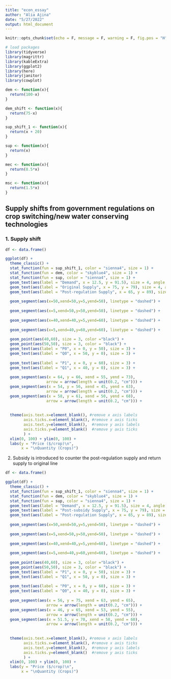 ```yaml
---
title: "econ_essay"
author: "Alia Ajina"
date: "5/27/2022"
output: html_document
---
```

```r
knitr::opts_chunk$set(echo = F, message = F, warning = F, fig.pos = "H", out.extra = "")

# load packages
library(tidyverse)
library(magrittr)
library(kableExtra)
library(ggplot2)
library(here)
library(janitor)
library(cowplot)
```

```r
dem <- function(x){
  return(100-x)
}

dem_shift <- function(x){
  return(75-x)
}

sup_shift_1 <- function(x){
  return(x + 20)
}

sup <- function(x){
  return(x)
}

mec <- function(x){
  return(0.5*x)
}

msc <- function(x){
  return(1.5*x)
}
```

## Supply shifts from government regulations on crop switching/new water conserving technologies 

### 1. Supply shift

```r
df <- data.frame()

ggplot(df) + 
  theme_classic() +
  stat_function(fun = sup_shift_1, color = "sienna4", size = 1) +
  stat_function(fun = dem, color = "skyblue4", size = 1) + 
  stat_function(fun = sup, color = "sienna4", size = 1) +
  geom_text(aes(label = "Demand", x = 12.5, y = 91.5), size = 4, angle = -32) +
  geom_text(aes(label = "Original Supply", x = 75, y = 79), size = 4, angle = 32) +
  geom_text(aes(label = "Post-regulation Supply", x = 65, y = 89), size = 4, angle = 31) +
  
  geom_segment(aes(x=50,xend=50,y=5,yend=50), linetype = "dashed") +
  
  geom_segment(aes(x=5,xend=50,y=50,yend=50), linetype = "dashed") +
  
  geom_segment(aes(x=40,xend=40,y=5,yend=60), linetype = "dashed") +
  
  geom_segment(aes(x=5,xend=40,y=60,yend=60), linetype = "dashed") +
  
  geom_point(aes(40,60), size = 3, color ="black") +
  geom_point(aes(50,50), size = 3, color = "black") +    
  geom_text(aes(label = "P0", x = 0, y = 50), size = 3) +
  geom_text(aes(label = "Q0", x = 50, y = 0), size = 3) +
  
  geom_text(aes(label = "P1", x = 0, y = 60), size = 3) +
  geom_text(aes(label = "Q1", x = 40, y = 0), size = 3) +
  
  geom_segment(aes(x = 64, y = 66, xend = 55, yend = 73),
                  arrow = arrow(length = unit(0.2, "cm"))) + 
  geom_segment(aes(x = 54, y = 56, xend = 45, yend = 63),
                  arrow = arrow(length = unit(0.2, "cm"))) + 
  geom_segment(aes(x = 58, y = 61, xend = 50, yend = 68),
                  arrow = arrow(length = unit(0.2, "cm"))) +
  
  
  theme(axis.text.x=element_blank(), #remove x axis labels
        axis.ticks.x=element_blank(), #remove x axis ticks
        axis.text.y=element_blank(),  #remove y axis labels
        axis.ticks.y=element_blank()  #remove y axis ticks
        ) +
  xlim(0, 100) + ylim(0, 100) +
  labs(y = "Price ($/crop)\n",
       x = "\nQuantity (Crops)")
```


2. Subsidy is introduced to counter the post-regulation supply and return supply to original line


```r
df <- data.frame()

ggplot(df) + 
  theme_classic() +
  stat_function(fun = sup_shift_1, color = "sienna4", size = 1) +
  stat_function(fun = dem, color = "skyblue4", size = 1) + 
  stat_function(fun = sup, color = "sienna4", size = 1) +
  geom_text(aes(label = "Demand", x = 12.5, y = 91.5), size = 4, angle = -32) +
  geom_text(aes(label = "Post-subsidy Supply", x = 75, y = 79), size = 4, angle = 32) +
  geom_text(aes(label = "Post-regulation Supply", x = 65, y = 89), size = 4, angle = 32) +
  
  geom_segment(aes(x=50,xend=50,y=5,yend=50), linetype = "dashed") +
  
  geom_segment(aes(x=5,xend=50,y=50,yend=50), linetype = "dashed") +
  
  geom_segment(aes(x=40,xend=40,y=5,yend=60), linetype = "dashed") +
  
  geom_segment(aes(x=5,xend=40,y=60,yend=60), linetype = "dashed") +
  
  geom_point(aes(40,60), size = 3, color ="black") +
  geom_point(aes(50,50), size = 3, color = "black") +    
  geom_text(aes(label = "P1", x = 0, y = 50), size = 3) +
  geom_text(aes(label = "Q1", x = 50, y = 0), size = 3) +
  
  geom_text(aes(label = "P0", x = 0, y = 60), size = 3) +
  geom_text(aes(label = "Q0", x = 40, y = 0), size = 3) +
  
  geom_segment(aes(x = 56, y = 75, xend = 63, yend = 65),
                  arrow = arrow(length = unit(0.2, "cm"))) + 
  geom_segment(aes(x = 46, y = 65, xend = 53, yend = 55),
                  arrow = arrow(length = unit(0.2, "cm"))) + 
  geom_segment(aes(x = 51.5, y = 70, xend = 58, yend = 60),
                  arrow = arrow(length = unit(0.2, "cm"))) +
  
  
  theme(axis.text.x=element_blank(), #remove x axis labels
        axis.ticks.x=element_blank(), #remove x axis ticks
        axis.text.y=element_blank(),  #remove y axis labels
        axis.ticks.y=element_blank()  #remove y axis ticks
        ) +
  xlim(0, 100) + ylim(0, 100) +
  labs(y = "Price ($/crop)\n",
       x = "\nQuantity (Crops)")
```


